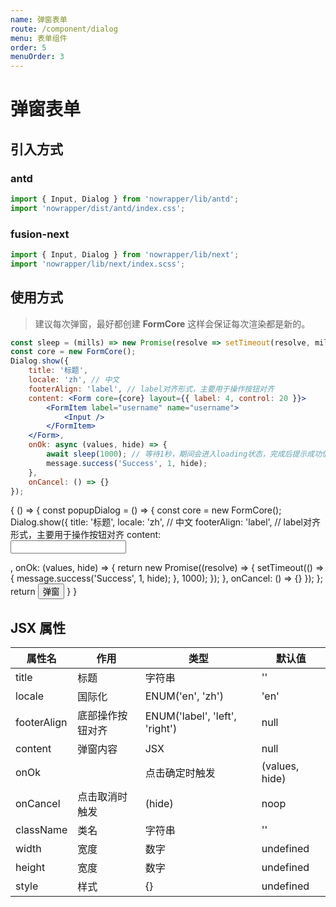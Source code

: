 ```yaml
---
name: 弹窗表单
route: /component/dialog
menu: 表单组件
order: 5
menuOrder: 3
---
```



# 弹窗表单

## 引入方式

### antd

```jsx
import { Input, Dialog } from 'nowrapper/lib/antd';
import 'nowrapper/dist/antd/index.css';
```

### fusion-next

```jsx
import { Input, Dialog } from 'nowrapper/lib/next';
import 'nowrapper/lib/next/index.scss';
```


## 使用方式

> 建议每次弹窗，最好都创建 **FormCore** 这样会保证每次渲染都是新的。

```jsx
const sleep = (mills) => new Promise(resolve => setTimeout(resolve, mills));
const core = new FormCore();
Dialog.show({
    title: '标题',
    locale: 'zh', // 中文
    footerAlign: 'label', // label对齐形式，主要用于操作按钮对齐
    content: <Form core={core} layout={{ label: 4, control: 20 }}>        
        <FormItem label="username" name="username">
            <Input />
        </FormItem>
    </Form>,
    onOk: async (values, hide) => {
        await sleep(1000); // 等待1秒，期间会进入loading状态，完成后提示成功信息，成功信息消失时关闭弹窗
        message.success('Success', 1, hide);
    },
    onCancel: () => {}
});
```

<Playground>
    {
        () => {
            const popupDialog = () => {
                const core = new FormCore();
                Dialog.show({
                    title: '标题',
                    locale: 'zh', // 中文
                    footerAlign: 'label', // label对齐形式，主要用于操作按钮对齐
                    content: <Form core={core} layout={{ label: 6, control: 18 }}>        
                        <FormItem label="username" name="username">
                            <Input />
                        </FormItem>
                    </Form>,
                    onOk: (values, hide) => {
                        return new Promise((resolve) => {
                            setTimeout(() => {
                                message.success('Success', 1, hide);
                            }, 1000);
                        });
                    },
                    onCancel: () => {}
                });
            };
            return <Button onClick={popupDialog}>弹窗</Button>
        }
    }
</Playground>


## JSX 属性

| 属性名 | 作用 | 类型 | 默认值 |
| ------ | ------ | ------ | ----- |
| title | 标题 | 字符串 | '' |
| locale | 国际化 | ENUM('en', 'zh') | 'en' |
| footerAlign | 底部操作按钮对齐 | ENUM('label', 'left', 'right') | null |
| content | 弹窗内容 | JSX | null |
| onOk |  | 点击确定时触发 | (values, hide) | noop |
| onCancel | 点击取消时触发 | (hide) | noop |
| className | 类名 | 字符串 | '' |
| width | 宽度 | 数字 | undefined |
| height | 宽度 | 数字 | undefined |
| style | 样式 | {} | undefined |